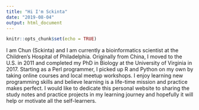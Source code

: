```yaml
---
title: "Hi I'm Sckinta"
date: "2019-08-04"
output: html_document
---
```


```r
knitr::opts_chunk$set(echo = TRUE)
```


I am Chun (Sckinta) and I am currently a bioinformatics scientist at the Children’s Hospital of Philadelphia. Originally from China, I moved to the U.S. in 2011 and completed my PhD in Biology at the University of Virginia in 2017. Starting as a Perl programmer, I picked up R and Python on my own by taking online courses and local meetup workshops. I enjoy learning new programming skills and believe learning is a life-time mission and practice makes perfect. I would like to dedicate this personal website to sharing the study notes and practice projects in my learning journey and hopefully it will help or motivate all the self-learners. 